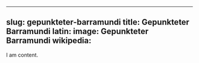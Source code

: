 
---
slug: gepunkteter-barramundi
title: Gepunkteter Barramundi
latin:
image: Gepunkteter Barramundi
wikipedia: 
---

I am content.
